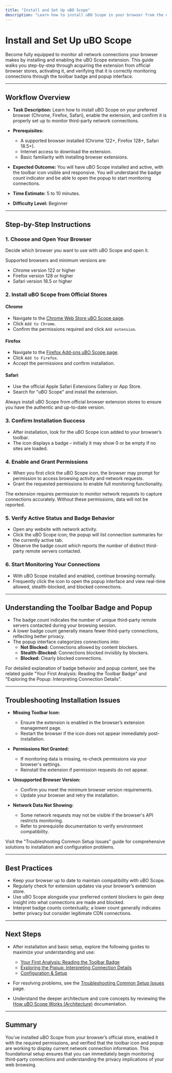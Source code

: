 ```yaml
---
title: "Install and Set Up uBO Scope"
description: "Learn how to install uBO Scope in your browser from the official add-on stores, enable it, and confirm it is ready to monitor connections. This guide ensures you have a working installation and understand the toolbar badge and popup entry points."
---
```


# Install and Set Up uBO Scope

Become fully equipped to monitor all network connections your browser makes by installing and enabling the uBO Scope extension. This guide walks you step-by-step through acquiring the extension from official browser stores, activating it, and verifying that it is correctly monitoring connections through the toolbar badge and popup interface.

---

## Workflow Overview

- **Task Description:**
  Learn how to install uBO Scope on your preferred browser (Chrome, Firefox, Safari), enable the extension, and confirm it is properly set up to monitor third-party network connections.

- **Prerequisites:**
  - A supported browser installed (Chrome 122+, Firefox 128+, Safari 18.5+).
  - Internet access to download the extension.
  - Basic familiarity with installing browser extensions.

- **Expected Outcome:**
  You will have uBO Scope installed and active, with the toolbar icon visible and responsive. You will understand the badge count indicator and be able to open the popup to start monitoring connections.

- **Time Estimate:**
  5 to 10 minutes.

- **Difficulty Level:**
  Beginner

---

## Step-by-Step Instructions

### 1. Choose and Open Your Browser

Decide which browser you want to use with uBO Scope and open it.

Supported browsers and minimum versions are:
- Chrome version 122 or higher
- Firefox version 128 or higher
- Safari version 18.5 or higher

### 2. Install uBO Scope from Official Stores

#### Chrome

- Navigate to the [Chrome Web Store uBO Scope page](https://chromewebstore.google.com/detail/ubo-scope/bbdpgcaljkaaigfcomhidmneffjjjfgp).
- Click `Add to Chrome`.
- Confirm the permissions required and click `Add extension`.

#### Firefox

- Navigate to the [Firefox Add-ons uBO Scope page](https://addons.mozilla.org/firefox/addon/ubo-scope/).
- Click `Add to Firefox`.
- Accept the permissions and confirm installation.

#### Safari

- Use the official Apple Safari Extensions Gallery or App Store.
- Search for "uBO Scope" and install the extension.

<Tip>
Always install uBO Scope from official browser extension stores to ensure you have the authentic and up-to-date version.
</Tip>

### 3. Confirm Installation Success

- After installation, look for the uBO Scope icon added to your browser’s toolbar.
- The icon displays a badge – initially it may show 0 or be empty if no sites are loaded.

### 4. Enable and Grant Permissions

- When you first click the uBO Scope icon, the browser may prompt for permission to access browsing activity and network requests.
- Grant the requested permissions to enable full monitoring functionality.

<Note>
The extension requires permission to monitor network requests to capture connections accurately. Without these permissions, data will not be reported.
</Note>

### 5. Verify Active Status and Badge Behavior

- Open any website with network activity.
- Click the uBO Scope icon; the popup will list connection summaries for the currently active tab.
- Observe the badge count which reports the number of distinct third-party remote servers contacted.

### 6. Start Monitoring Your Connections

- With uBO Scope installed and enabled, continue browsing normally.
- Frequently click the icon to open the popup interface and view real-time allowed, stealth-blocked, and blocked connections.

---

## Understanding the Toolbar Badge and Popup

- The badge count indicates the number of unique third-party remote servers contacted during your browsing session.
- A lower badge count generally means fewer third-party connections, reflecting better privacy.
- The popup interface categorizes connections into:
  - **Not Blocked:** Connections allowed by content blockers.
  - **Stealth-Blocked:** Connections blocked invisibly by blockers.
  - **Blocked:** Clearly blocked connections.

<Info>
For detailed explanation of badge behavior and popup content, see the related guide "Your First Analysis: Reading the Toolbar Badge" and "Exploring the Popup: Interpreting Connection Details".
</Info>

---

## Troubleshooting Installation Issues

- **Missing Toolbar Icon:**
  - Ensure the extension is enabled in the browser’s extension management page.
  - Restart the browser if the icon does not appear immediately post-installation.

- **Permissions Not Granted:**
  - If monitoring data is missing, re-check permissions via your browser's settings.
  - Reinstall the extension if permission requests do not appear.

- **Unsupported Browser Version:**
  - Confirm you meet the minimum browser version requirements.
  - Update your browser and retry the installation.

- **Network Data Not Showing:**
  - Some network requests may not be visible if the browser's API restricts monitoring.
  - Refer to prerequisite documentation to verify environment compatibility.

<Tip>
Visit the "Troubleshooting Common Setup Issues" guide for comprehensive solutions to installation and configuration problems.
</Tip>

---

## Best Practices

- Keep your browser up to date to maintain compatibility with uBO Scope.
- Regularly check for extension updates via your browser’s extension store.
- Use uBO Scope alongside your preferred content blockers to gain deep insight into what connections are made and blocked.
- Interpret badge counts contextually; a lower count generally indicates better privacy but consider legitimate CDN connections.

---

## Next Steps

- After installation and basic setup, explore the following guides to maximize your understanding and use:
  - [Your First Analysis: Reading the Toolbar Badge](/guides/getting-started/first-look-badge)
  - [Exploring the Popup: Interpreting Connection Details](/guides/getting-started/popup-intro)
  - [Configuration & Setup](/getting-started/setup-introduction/extension-configuration-setup)

- For resolving problems, see the [Troubleshooting Common Setup Issues](/getting-started/setup-introduction/troubleshooting-common-issues) page.

- Understand the deeper architecture and core concepts by reviewing the [How uBO Scope Works (Architecture)](/overview/architecture-and-core-concepts/system-architecture) documentation.

---

## Summary

You’ve installed uBO Scope from your browser’s official store, enabled it with the required permissions, and verified that the toolbar icon and popup are working to display current network connection information. This foundational setup ensures that you can immediately begin monitoring third-party connections and understanding the privacy implications of your web browsing.


